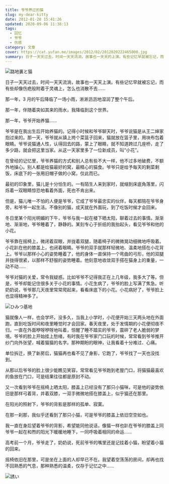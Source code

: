 ```yaml
---
title: 爷爷养过的猫
slug: my-dear-kitty
date: 2012-01-28 15:41:26
updated: 2020-09-06 11:38:13
tags:
  - 回忆
  - 爷爷
  - 伤感
category: 文章
cover: https://cat.yufan.me/images/2012/02/2012020222465000.jpg
summary: 日子一天天过去，时间一天天流淌，故事也一天天的上演。有些记忆早就被忘记，而有些却像伤疤版附着于灵魂上，怎么也消散不去……
---
```


![路地裏と猫](https://cat.yufan.me/images/2012/02/2012020922491700.jpg)

<MusicPlayer netease={2156585059} />

日子一天天过去，时间一天天流淌，故事也一天天上演。有些记忆早就被忘记，而有些却像伤疤般附着于灵魂上，怎么也消散不去……

那一年，3 月的午后降临了一场小雨，淅淅沥沥地湿润了整个午后。

那一年，伴随着突如其来的雨水，我降临到这个世界。

那一年，爷爷开始养猫……

爷爷是在我出生后开始养猫的。记得小时候和爷爷聊天时，爷爷说猫是从王二婶家抱过来的。那一天，爷爷就从镇上挎个菜篮子回来，猫就放在篮子里，用块布包着眼睛。爷爷说猫通人性，认得回去的路，蒙上了眼睛，就不知道跨过几座桥，走了多少路，就会把这里当家。从这一天家里多了一位新成员，叫“小花”。

在曾经的记忆里，爷爷养猫的方式和别人总有些不大一样，他不过多地破费，不额外地操心。别人都是给猫最好的窝，最精心的猫食。爷爷只是给予每天的剩菜剩饭，床底下的一张用旧帽子做的小窝，仅此而已。

最初的印象里，猫儿是十分怕生的。一有陌生人来到家时，就缩到床底角落里，闪烁着一双眼睛惊恐地看着外面，死也不肯出来。

但是，猫儿唯一不怕的人便是爷爷，它成了爷爷最忠实的伙伴，每天都陪在爷爷身旁，和爷爷一起生活。不像别的猫，成天就在外面玩，到了吃饭时候才会回来。

冬日里某个阳光明媚的下午，爷爷与我一起在楼下晒太阳，聊着过去的事情。渐渐地、渐渐地，爷爷睡着了，静静的。某刻专心于折纸的我抬起头，看见爷爷和他的小花。

爷爷靠在摇椅上，微闭着双眼，并拢着双腿，随着椅子的微微晃动细微地呼吸着。小花趴在他的膝盖上，也闭着眼睛。爷爷的双手就那样轻微地、温柔地搭在小花背上。爷爷以那样小心的姿势睡着了，他的身体一直保持一个弯曲的弓形，他的双腿并拢得很紧，以那样不舒服的姿势睡着。他刻意地收敛双手搭在猫身上的重量，一动不动……

爷爷对猫的关爱，常令我疑惑。比如爷爷不记得我正在上几年级，我多大了等。但是，爷爷却能记住很多关于小花的事情。小花生病了，爷爷的脸上写满了焦急。听奶奶说，爷爷那几天夜里常常爬起来，看看床底下的小花。小花病好了，爷爷脸上也显得精神多了。

![ひみつ基地](https://cat.yufan.me/images/2012/02/2012021423061000.jpg)

猫就像人一样，也会学坏。没多久，当我上小学时，小花便开始三天两头地在外面跑，直到吃饭时间和夜里睡觉时才会回家。春天夜里，处于发情期的小花便彻夜不归，一直在外面咿呀咿呀地叫着，惊醒了睡不踏实的爷爷，震碎了老人脆弱的梦境。爷爷的脸上开始挂上愁绪，有时我在爷爷家门口玩的时候，常常看到爷爷推开纱门向外张望，喊着猫猫的名字。那种期盼的眼神，让我看着十分难过、心痛。

单位拆迁，换了新房后，猫猫再也看不见了身影，它跑了，爷爷找了一天也没找到。

从那以后爷爷的脸上很少能瞧见笑容，常常看见爷爷跑到老屋门口，将猫猫最喜欢的鱼放在门口，可是结果往往都是原封不动。

又一次看到爷爷在摇椅上晒太阳，膝盖上已经没有了那只小猫咪，可是他的姿势依旧是那样弓着背，并着双膝，一双手微微地搭在膝盖上，似乎猫还在那里。

在阳光的照射下，爷爷的背影是那样的孤单、寂寞。

在那一刹那，我似乎还看到了那只小猫，可是爷爷的膝盖上依旧空空如也。

我一直在身后望着爷爷的背影，希望能同他说话，像猫一样也趴在爷爷的膝盖上同爷爷一起在和煦的阳光下暖暖地睡下，一同呼吸着相同的命运……

高考前一个月，爷爷走了，奶奶说，死前爷爷的嘴里还是记挂着小猫，盼望着小猫的回来。

摇椅依旧在那里，可是坐在上面的人却早已不在。我望着空荡荡的房间，却再也找不回熟悉的气息，那种熟悉的温柔，仅存于记忆之中……

![誘い](https://cat.yufan.me/images/2012/02/2012021222511100.jpg)
